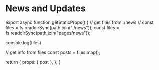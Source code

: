 
# News and Updates

export async function getStaticProps() {
  // get files from ./news
//   const files = fs.readdirSync(path.join("./news"));
  const files = fs.readdirSync(path.join("pages/news"));

  console.log(files)

  // get info from files
  const posts = files.map();

  return {
    props: { post },
  };
}